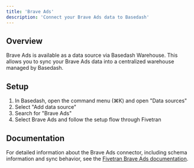 ```yaml
---
title: 'Brave Ads'
description: 'Connect your Brave Ads data to Basedash'
---
```


## Overview

Brave Ads is available as a data source via Basedash Warehouse. This allows you to sync your Brave Ads data into a centralized warehouse managed by Basedash.

## Setup

1. In Basedash, open the command menu (⌘K) and open "Data sources"
2. Select "Add data source"
3. Search for "Brave Ads"
4. Select Brave Ads and follow the setup flow through Fivetran

## Documentation

For detailed information about the Brave Ads connector, including schema information and sync behavior, see the [Fivetran Brave Ads documentation](https://fivetran.com/docs/connectors/applications/brave-ads).
